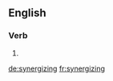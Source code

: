 ==English==

===Verb===
{{head|en}}

# {{present participle of|synergize|lang=en}}

[[de:synergizing]]
[[fr:synergizing]]